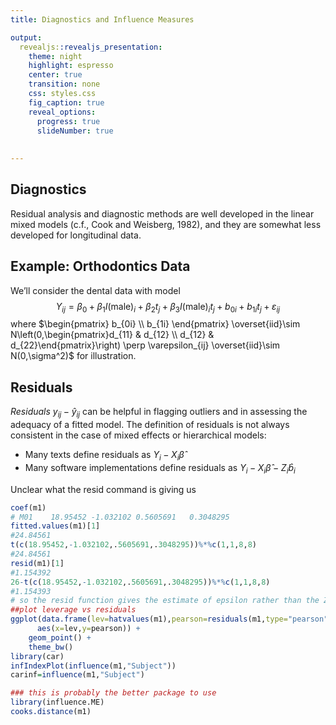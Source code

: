 ```yaml
---
title: Diagnostics and Influence Measures

output: 
  revealjs::revealjs_presentation:
    theme: night
    highlight: espresso
    center: true
    transition: none
    css: styles.css
    fig_caption: true
    reveal_options:
      progress: true
      slideNumber: true
      
  
---
```


## Diagnostics

Residual analysis and diagnostic methods are well developed in the linear mixed models (c.f., Cook and Weisberg, 1982), and they are somewhat less developed for longitudinal data.

## Example: Orthodontics Data

We'll consider the dental data with model $$Y_{ij}=\beta_0+\beta_1I(\text{male})_i+\beta_2t_j+\beta_3I(\text{male})_it_j + b_{0i} + b_{1i}t_j + \varepsilon_{ij}$$ where $\begin{pmatrix} b_{0i} \\ b_{1i} \end{pmatrix} \overset{iid}\sim N\left(0,\begin{pmatrix}d_{11} & d_{12} \\ d_{12} & d_{22}\end{pmatrix}\right) \perp \varepsilon_{ij} \overset{iid}\sim N(0,\sigma^2)$ for illustration.

##

## Residuals

*Residuals* $y_{ij}-\widehat{y}_{ij}$ can be helpful in flagging outliers and in assessing the adequacy of a fitted model. The definition of residuals is not always consistent in the case of mixed effects or hierarchical models:

  - Many texts define residuals as $Y_i-X_i\widehat{\beta}$
  - Many software implementations define residuals as $Y_i-X_i\widehat{\beta}-Z_i\widehat{b}_i$


Unclear what the resid command is giving us

```r
coef(m1)
# M01    18.95452 -1.032102 0.5605691   0.3048295
fitted.values(m1)[1]
#24.84561 
t(c(18.95452,-1.032102,.5605691,.3048295))%*%c(1,1,8,8)
#24.84561
resid(m1)[1]
#1.154392
26-t(c(18.95452,-1.032102,.5605691,.3048295))%*%c(1,1,8,8)
#1.154393
# so the resid function gives the estimate of epsilon rather than the Zb+epsilon
##plot leverage vs residuals
ggplot(data.frame(lev=hatvalues(m1),pearson=residuals(m1,type="pearson")),
      aes(x=lev,y=pearson)) +
    geom_point() +
    theme_bw()
library(car)
infIndexPlot(influence(m1,"Subject"))
carinf=influence(m1,"Subject")

### this is probably the better package to use
library(influence.ME)
cooks.distance(m1)
```

